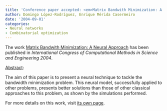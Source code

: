 ```yaml
---
title: 'Conference paper accepted: <em>Matrix Bandwith Minimization: A Neural Approach</em>'
author: Domingo López-Rodríguez, Enrique Mérida Casermeiro
date: '2004-09-01'
categories:
- Neural networks
- Combinatorial optimization
---
```


The work <u>Matrix Bandwith Minimization: A Neural Approach</u> has been published in <em><em>International Congress of Computational Methods in Science and Engineering</em> 2004</em>.

<u>Abstract</u>:



The aim of this paper is to present a neural technique to tackle the bandwidth minimization problem. This neural model, successfully applied to other problems, presents better solutions than those of other classical approaches to this problem, as shown by the simulations performed.




For more details on this work, visit <a href='/publications/conferences/2004-iccmse1'>its own page</a>.
